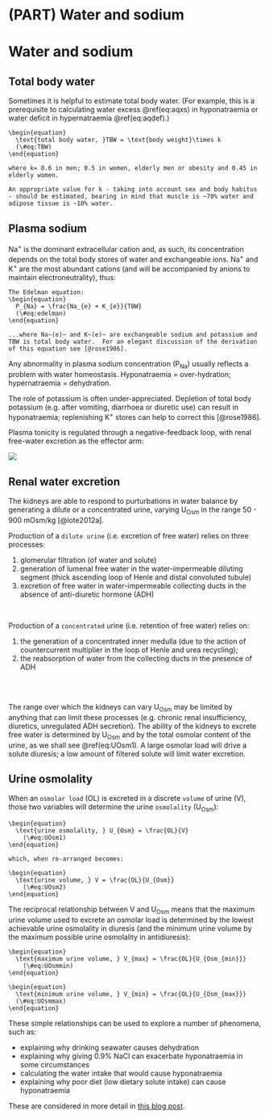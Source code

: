 # (PART) Water and sodium {-}

# Water and sodium

## Total body water

Sometimes it is helpful to estimate total body water.  (For example, this is a prerequisite to calculating water excess \@ref(eq:aqxs) in hyponatraemia or water deficit in hypernatraemia \@ref(eq:aqdef).)

```block2
\begin{equation}
  \text{total body water, }TBW = \text{body weight}\times k
  (\#eq:TBW)
\end{equation}

where k= 0.6 in men; 0.5 in women, elderly men or obesity and 0.45 in elderly women.  

An appropriate value for k - taking into account sex and body habitus - should be estimated, bearing in mind that muscle is ~70% water and adipose tissue is ~10% water.  

```

## Plasma sodium

Na^+^ is the dominant extracellular cation and, as such, its concentration depends on the total body stores of water and exchangeable ions.  Na^+^ and K^+^ are the most abundant cations (and will be accompanied by anions to maintain electroneutrality), thus:

```block2
The Edelman equation:  
\begin{equation}
  P_{Na} = \frac{Na_{e} + K_{e}}{TBW}
  (\#eq:edelman)
\end{equation}

...where Na~(e)~ and K~(e)~ are exchangeable sodium and potassium and TBW is total body water.  For an elegant discussion of the derivation of this equation see [@rose1986].

```

Any abnormality in plasma sodium concentration (P~Na~) usually reflects a problem with water homeostasis.  Hyponatraemia = over-hydration; hypernatraemia = dehydration.  

The role of potassium is often under-appreciated. Depletion of total body potassium (e.g. after vomiting, diarrhoea or diuretic use) can result in hyponatraemia; replenishing K^+^ stores can help to correct this [@rose1986].  

Plasma tonicity is regulated through a negative-feedback loop, with renal free-water excretion as the effector arm:  

![](figures/Na_loop.png)


## Renal water excretion

The kidneys are able to respond to purturbations in water balance by generating a dilute or a concentrated urine, varying U~Osm~ in the range 50 - 900 mOsm/kg [@lote2012a].  

Production of a `dilute urine` (i.e. excretion of free water) relies on three processes:  

1. glomerular filtration (of water and solute)  
2. generation of lumenal free water in the water-impermeable diluting segment (thick ascending loop of Henle and distal convoluted tubule)  
3. excretion of free water in water-impermeable collecting ducts in the absence of anti-diuretic hormone (ADH)  

<br>

Production of a `concentrated` urine (i.e. retention of free water) relies on:  

1. the generation of a concentrated inner medulla (due to the action of countercurrent multiplier in the loop of Henle and urea recycling);  
2. the reabsorption of water from the collecting ducts in the presence of ADH  

<br>
<br>

The range over which the kidneys can vary U~Osm~ may be limited by anything that can limit these processes (e.g. chronic renal insufficiency, diuretics, unregulated ADH secretion).  The ability of the kidneys to excrete free water is determined by U~Osm~ and by the total osmolar content of the urine, as we shall see \@ref(eq:UOsm1).  A large osmolar load will drive a solute diuresis; a low amount of filtered solute will limit water excretion.  


## Urine osmolality {#UOsm}

When an `osmolar load` (OL) is excreted in a discrete `volume` of urine (V), those two variables will determine the urine `osmolality` (U~Osm~):

```block2
\begin{equation}
  \text{urine osmolality, } U_{Osm} = \frac{OL}{V}
    (\#eq:UOsm1)
\end{equation}

which, when re-arranged becomes:

\begin{equation}
  \text{urine volume, } V = \frac{OL}{U_{Osm}}
    (\#eq:UOsm2)
\end{equation}
```

The reciprocal relationship between V and U~Osm~ means that the maximum urine volume used to excrete an osmolar load is determined by the lowest achievable urine osmolality in diuresis (and the minimum urine volume by the maximum possible urine osmolality in antidiuresis):

```block2
\begin{equation}
  \text{maximum urine volume, } V_{max} = \frac{OL}{U_{Osm_{min}}}
    (\#eq:UOsmmin)
\end{equation}

\begin{equation}
  \text{minimum urine volume, } V_{min} = \frac{OL}{U_{Osm_{max}}}
  (\#eq:UOsmmax)
\end{equation}
```

These simple relationships can be used to explore a number of phenomena, such as:  

+ explaining why drinking seawater causes dehydration  
+ explaining why giving 0.9% NaCl can exacerbate hyponatraemia in some circumstances  
+ calculating the water intake that would cause hyponatraemia  
+ explaining why poor diet (low dietary solute intake) can cause hyponatraemia    

These are considered in more detail in [this blog post](https://www.kidneyfish.net/post/e-mc-2). 